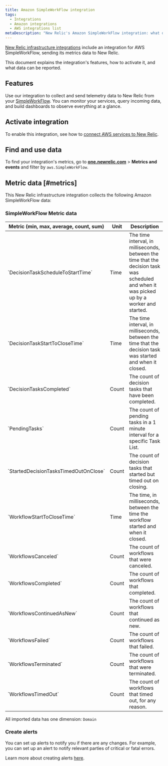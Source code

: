 ```yaml
---
title: Amazon SimpleWorkFlow integration
tags:
  - Integrations
  - Amazon integrations
  - AWS integrations list
metaDescription: "New Relic's Amazon SimpleWorkFlow integration: what data it reports and how to enable it."
---
```


[New Relic infrastructure integrations](/docs/infrastructure/integrations-getting-started/getting-started/introduction-infrastructure-integrations) include an integration for AWS SimpleWorkFlow, sending its metrics data to New Relic.

This document explains the integration's features, how to activate it, and what data can be reported.

## Features

Use our integration to collect and send telemetry data to New Relic from your [SimpleWorkFlow](https://aws.amazon.com/swf/). You can monitor your services, query incoming data, and build dashboards to observe everything at a glance.

## Activate integration

To enable this integration, see how to [connect AWS services to New Relic](/docs/infrastructure/amazon-integrations/connect/aws-metric-stream-setup/).

## Find and use data

To find your integration's metrics, go to **[one.newrelic.com](https://one.newrelic.com/all-capabilities)** > **Metrics and events** and filter by `aws.SimpleWorkFlow`.

## Metric data [#metrics]

This New Relic infrastructure integration collects the following Amazon SimpleWorkFlow data:

### SimpleWorkFlow Metric data

<table>
  <thead>
    <tr>
      <th style={{ width: "200px" }}>
      Metric (min, max, average, count, sum)  
      </th>
      <th>
      Unit  
      </th>
      <th>
      Description
      </th>
    </tr>
  </thead>
    <tbody>
    <tr>
      <td>
      `DecisionTaskScheduleToStartTime`
      </td>
      <td>
      Time
      </td>
      <td>
      The time interval, in milliseconds, between the time that the decision task was scheduled and when it was picked up by a worker and started.
      </td>
    </tr>
    <tr>
      <td>
      `DecisionTaskStartToCloseTime`
      </td>
      <td>
      Time
      </td>
      <td>
      The time interval, in milliseconds, between the time that the decision task was started and when it closed.
      </td>
    </tr>
    <tr>
      <td>
      `DecisionTasksCompleted`
      </td>
      <td>
      Count
      </td>
      <td>
      The count of decision tasks that have been completed.
      </td>
    </tr>
    <tr>
      <td>
      `PendingTasks`
      </td>
      <td>
      Count
      </td>
      <td>
      The count of pending tasks in a 1 minute interval for a specific Task List.
      </td>
    </tr>
    <tr>
      <td>
      `StartedDecisionTasksTimedOutOnClose`
      </td>
      <td>
      Count
      </td>
      <td>
      The count of decision tasks that started but timed out on closing.
      </td>
    </tr>
    <tr>
      <td>
      `WorkflowStartToCloseTime`
      </td>
      <td>
      Time
      </td>
      <td>
      The time, in milliseconds, between the time the workflow started and when it closed.
      </td>
    </tr>
    <tr>
      <td>
      `WorkflowsCanceled`
      </td>
      <td>
      Count
      </td>
      <td>
      The count of workflows that were canceled.
      </td>
    </tr>
    <tr>
      <td>
      `WorkflowsCompleted`
      </td>
      <td>
      Count
      </td>
      <td>
      The count of workflows that completed.
      </td>
    </tr>
    <tr>
      <td>
      `WorkflowsContinuedAsNew`
      </td>
      <td>
      Count
      </td>
      <td>
      The count of workflows that continued as new.
      </td>
    </tr>
    <tr>
      <td>
      `WorkflowsFailed`
      </td>
      <td>
      Count
      </td>
      <td>
      The count of workflows that failed.
      </td>
    </tr>
    <tr>
      <td>
      `WorkflowsTerminated`
      </td>
      <td>
      Count
      </td>
      <td>
      The count of workflows that were terminated.
      </td>
    </tr>
    <tr>
      <td>
      `WorkflowsTimedOut`
      </td>
      <td>
      Count
      </td>
      <td>
      The count of workflows that timed out, for any reason.
      </td>
    </tr>
    </tbody>
</table>

All imported data has one dimension: `Domain`

### Create alerts

You can set up alerts to notify you if there are any changes. For example, you can set up an alert to notify relevant parties of critical or fatal errors.

Learn more about creating alerts [here](/docs/alerts-applied-intelligence/new-relic-alerts/get-started/your-first-nrql-condition/).